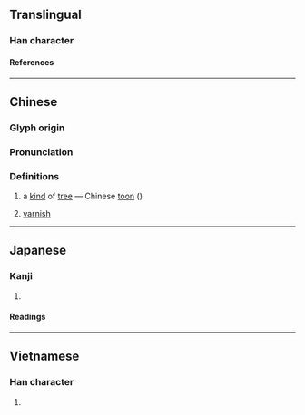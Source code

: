 {{character info}}
==Translingual==

===Han character===
{{Han char|rn=75|rad=木|as=04|sn=8|four=45917|canj=DPU|ids=⿰木屯}}

====References====
{{Han ref|kx=0513.180|dkj=14504|dj=0901.050|hdz=21167.080|uh=6776}}

----

==Chinese==
{{zh-forms}}

===Glyph origin===
{{Han etym}}

===Pronunciation===
{{zh-pron
|m=chūn
|c=ceon1
|mc=y
|oc=y
|ma=
|cat=pn,n
}}

===Definitions===
{{zh-hanzi}}

# a [[kind]] of [[tree]] — Chinese [[toon]] ({{taxlink|Toona sinensis|species|ver=1801130}})
#: {{zh-alt-inline|椿|櫄}}
# [[varnish]]

----

==Japanese==

===Kanji===
{{ja-kanji|grade=|rs=木04}}

# {{rfdef|ja|sort=木04}}

====Readings====
{{ja-readings
|on=ちゅん
}}

----

==Vietnamese==

===Han character===
{{vi-readings|rs=木04|reading=truông, đòn}}

# {{rfdef|vi|sort=木04}}